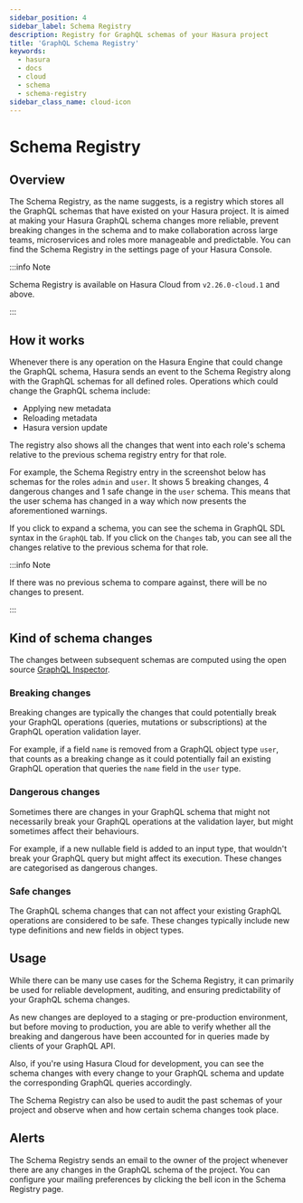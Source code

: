 ```yaml
---
sidebar_position: 4
sidebar_label: Schema Registry
description: Registry for GraphQL schemas of your Hasura project
title: 'GraphQL Schema Registry'
keywords:
  - hasura
  - docs
  - cloud
  - schema
  - schema-registry
sidebar_class_name: cloud-icon
---
```




# Schema Registry

<ProductBadge standard free standard pro />

## Overview

The Schema Registry, as the name suggests, is a registry which stores all the GraphQL schemas that have existed on your
Hasura project. It is aimed at making your Hasura GraphQL schema changes more reliable, prevent breaking changes in the
schema and to make collaboration across large teams, microservices and roles more manageable and predictable. You can
find the Schema Registry in the settings page of your Hasura Console.

<Thumbnail
  src="/img/observability/schema-registry/schema-registry-listing.png"
  alt="Hasura Cloud Schema Registry Listing"
/>

:::info Note

Schema Registry is available on Hasura Cloud from `v2.26.0-cloud.1` and above.

:::

## How it works

Whenever there is any operation on the Hasura Engine that could change the GraphQL schema, Hasura sends an event to the
Schema Registry along with the GraphQL schemas for all defined roles. Operations which could change the GraphQL schema
include:

- Applying new metadata
- Reloading metadata
- Hasura version update

The registry also shows all the changes that went into each role's schema relative to the previous schema registry entry
for that role.

For example, the Schema Registry entry in the screenshot below has schemas for the roles `admin` and `user`. It shows 5
breaking changes, 4 dangerous changes and 1 safe change in the `user` schema. This means that the user schema has
changed in a way which now presents the aforementioned warnings.

<Thumbnail
  src="/img/observability/schema-registry/schema-registry-inter-role-changes.png"
  alt="Hasura Cloud Schema Registry Role Based Changes"
/>

If you click to expand a schema, you can see the schema in GraphQL SDL syntax in the `GraphQL` tab. If you click on the
`Changes` tab, you can see all the changes relative to the previous schema for that role.

<Thumbnail
  src="/img/observability/schema-registry/schema-registry-schema-details-changes.png"
  alt="Hasura Cloud Schema Registry Schema Changes"
/>

:::info Note

If there was no previous schema to compare against, there will be no changes to present.

:::

## Kind of schema changes

The changes between subsequent schemas are computed using the open source
[GraphQL Inspector](https://github.com/kamilkisiela/graphql-inspector).

### Breaking changes

Breaking changes are typically the changes that could potentially break your GraphQL operations (queries, mutations or
subscriptions) at the GraphQL operation validation layer.

For example, if a field `name` is removed from a GraphQL object type `user`, that counts as a breaking change as it
could potentially fail an existing GraphQL operation that queries the `name` field in the `user` type.

### Dangerous changes

Sometimes there are changes in your GraphQL schema that might not necessarily break your GraphQL operations at the
validation layer, but might sometimes affect their behaviours.

For example, if a new nullable field is added to an input type, that wouldn't break your GraphQL query but might affect
its execution. These changes are categorised as dangerous changes.

### Safe changes

The GraphQL schema changes that can not affect your existing GraphQL operations are considered to be safe. These changes
typically include new type definitions and new fields in object types.

## Usage

While there can be many use cases for the Schema Registry, it can primarily be used for reliable development, auditing,
and ensuring predictability of your GraphQL schema changes.

As new changes are deployed to a staging or pre-production environment, but before moving to production, you are able to
verify whether all the breaking and dangerous have been accounted for in queries made by clients of your GraphQL API.

Also, if you're using Hasura Cloud for development, you can see the schema changes with every change to your GraphQL
schema and update the corresponding GraphQL queries accordingly.

The Schema Registry can also be used to audit the past schemas of your project and observe when and how certain schema
changes took place.

## Alerts

The Schema Registry sends an email to the owner of the project whenever there are any changes in the GraphQL schema of
the project. You can configure your mailing preferences by clicking the bell icon in the Schema Registry page.

<Thumbnail
  src="/img/observability/schema-registry/schema-registry-alert-config.png"
  alt="Hasura Cloud Schema Registry Alert Config"
/>
